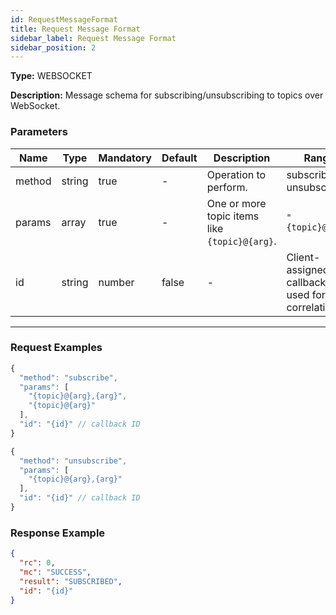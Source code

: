 ```yaml
---
id: RequestMessageFormat
title: Request Message Format
sidebar_label: Request Message Format
sidebar_position: 2
---
```


**Type:** WEBSOCKET

**Description:** Message schema for subscribing/unsubscribing to topics over WebSocket.

### Parameters

| Name   | Type             | Mandatory | Default | Description                                       | Ranges                 |
| ------ | ---------------- | --------- | ------- | ------------------------------------------------- | ---------------------- |
| method | string           | true      | -       | Operation to perform.                             | subscribe; unsubscribe |
| params | array   | true      | -       | One or more topic items like `{topic}@{arg}`.     | `"{topic}@{arg}"`      |
| id     | string | number | false     | -       | Client-assigned callback ID used for correlation. | -                      |

---

### Request Examples

```javascript title="subscribe"
{
  "method": "subscribe",
  "params": [
    "{topic}@{arg},{arg}",
    "{topic}@{arg}"
  ],
  "id": "{id}" // callback ID
}
````

```javascript title="unsubscribe"
{
  "method": "unsubscribe",
  "params": [
    "{topic}@{arg},{arg}"
  ],
  "id": "{id}" // callback ID
}
```

### Response Example

```json title="Response"
{
  "rc": 0,
  "mc": "SUCCESS",
  "result": "SUBSCRIBED",
  "id": "{id}"
}
```

